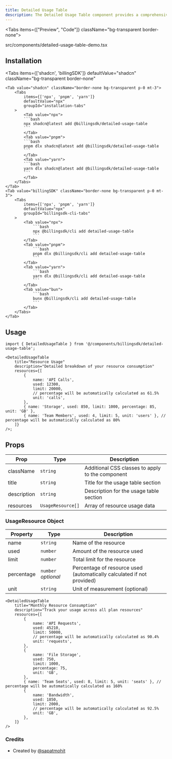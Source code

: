```yaml
---
title: Detailed Usage Table
description: The Detailed Usage Table component provides a comprehensive breakdown of resource consumption with columns for resource name, used amount, limit, and percentage utilization. The percentage field is now optional and will be automatically calculated if not provided.
---
```


<Tabs items={["Preview", "Code"]} className="bg-transparent border-none">
  <Tab value="Preview" className="border-none bg-transparent p-0 mt-3">
    <PreviewComponents registryName="billingsdk">
      <DetailedUsageTableDemo />
    </PreviewComponents>
  </Tab>

<Tab value="Code" className="mt-3">
	<include
		cwd
		lang="tsx"
		meta='title="src/components/detailed-usage-table-demo.tsx"'
	>
		src/components/detailed-usage-table-demo.tsx
	</include>
</Tab>

</Tabs>


## Installation

<Tabs
	items={['shadcn', 'billingSDK']}
	defaultValue="shadcn"
	className="bg-transparent border-none"
>
	<Tab value="shadcn" className="border-none bg-transparent p-0 mt-3">
		<Tabs
			items={['npx', 'pnpm', 'yarn']}
			defaultValue="npx"
			groupId="installation-tabs"
		>
			<Tab value="npx">
			```bash
			npx shadcn@latest add @billingsdk/detailed-usage-table
			```
			</Tab>
			<Tab value="pnpm">
			```bash
			pnpm dlx shadcn@latest add @billingsdk/detailed-usage-table
			```
			</Tab>
			<Tab value="yarn">
			```bash
			yarn dlx shadcn@latest add @billingsdk/detailed-usage-table
			```
			</Tab>
		</Tabs>
	</Tab>
	<Tab value="billingSDK" className="border-none bg-transparent p-0 mt-3">
		<Tabs
			items={['npx', 'pnpm', 'yarn']}
			defaultValue="npx"
			groupId="billingsdk-cli-tabs"
		>
			<Tab value="npx">
				```bash 
				npx @billingsdk/cli add detailed-usage-table
				```
			</Tab>
			<Tab value="pnpm">
				```bash
				pnpm dlx @billingsdk/cli add detailed-usage-table
				```
			</Tab>
			<Tab value="yarn">
				```bash
				yarn dlx @billingsdk/cli add detailed-usage-table
				```		
			</Tab>
			<Tab value="bun">
				```bash 
				bunx @billingsdk/cli add detailed-usage-table
				```
			</Tab>
		</Tabs>
	</Tab>
</Tabs>

## Usage

```tsx
import { DetailedUsageTable } from '@/components/billingsdk/detailed-usage-table';
```

```tsx
<DetailedUsageTable
	title="Resource Usage"
	description="Detailed breakdown of your resource consumption"
	resources={[
		{
			name: 'API Calls',
			used: 12300,
			limit: 20000,
			// percentage will be automatically calculated as 61.5%
			unit: 'calls',
		},
		{ name: 'Storage', used: 850, limit: 1000, percentage: 85, unit: 'GB' },
		{ name: 'Team Members', used: 4, limit: 5, unit: 'users' }, // percentage will be automatically calculated as 80%
	]}
/>;
```

## Props

| Prop        | Type              | Description                                      |
| ----------- | ----------------- | ------------------------------------------------ |
| className   | `string`          | Additional CSS classes to apply to the component |
| title       | `string`          | Title for the usage table section                |
| description | `string`          | Description for the usage table section          |
| resources   | `UsageResource[]` | Array of resource usage data                     |

### UsageResource Object

| Property   | Type                | Description                                                            |
| ---------- | ------------------- | ---------------------------------------------------------------------- |
| name       | `string`            | Name of the resource                                                   |
| used       | `number`            | Amount of the resource used                                            |
| limit      | `number`            | Total limit for the resource                                           |
| percentage | `number` _optional_ | Percentage of resource used (automatically calculated if not provided) |
| unit       | `string`            | Unit of measurement (optional)                                         |

```tsx
<DetailedUsageTable
	title="Monthly Resource Consumption"
	description="Track your usage across all plan resources"
	resources={[
		{
			name: 'API Requests',
			used: 45210,
			limit: 50000,
			// percentage will be automatically calculated as 90.4%
			unit: 'requests',
		},
		{
			name: 'File Storage',
			used: 750,
			limit: 1000,
			percentage: 75,
			unit: 'GB',
		},
		{ name: 'Team Seats', used: 8, limit: 5, unit: 'seats' }, // percentage will be automatically calculated as 160%
		{
			name: 'Bandwidth',
			used: 1850,
			limit: 2000,
			// percentage will be automatically calculated as 92.5%
			unit: 'GB',
		},
	]}
/>
```

### Credits

- Created by [@sapatmohit](https://github.com/sapatmohit)
